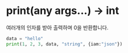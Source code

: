# print(any args...) -> int

여러개의 인자를 받아 출력하며 0을 반환합니다.

```python
data = "hello"
print(1, 2, 3, data, "string", {iam:"json"})
```
